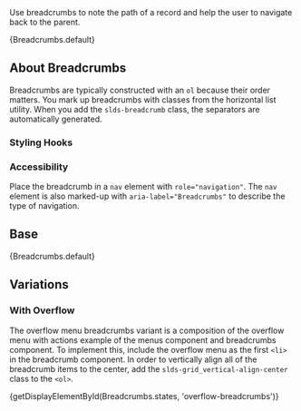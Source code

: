 
<div className="doc lead">
  Use breadcrumbs to note the path of a record and help the user to navigate
  back to the parent.
</div>

<CodeView exampleOnly>{Breadcrumbs.default}</CodeView>

## About Breadcrumbs

Breadcrumbs are typically constructed with an `ol` because their order matters. You mark up breadcrumbs with classes from the horizontal list utility. When you add the `slds-breadcrumb` class, the separators are automatically generated.

### Styling Hooks

<StyleApiTable name="breadcrumbs" type="component" />

### Accessibility

Place the breadcrumb in a `nav` element with `role="navigation"`. The `nav` element is also marked-up with `aria-label="Breadcrumbs"` to describe the type of navigation.

## Base

<CodeView>{Breadcrumbs.default}</CodeView>

## Variations

### With Overflow

The overflow menu breadcrumbs variant is a composition of the overflow menu with actions example of the menus component and breadcrumbs component. To implement this, include the overflow menu as the first `<li>` in the breadcrumb component. In order to vertically align all of the breadcrumb items to the center, add the `slds-grid_vertical-align-center` class to the `<ol>`.

<CodeView demoStyles="height: 150px;">
  {getDisplayElementById(Breadcrumbs.states, 'overflow-breadcrumbs')}
</CodeView>
